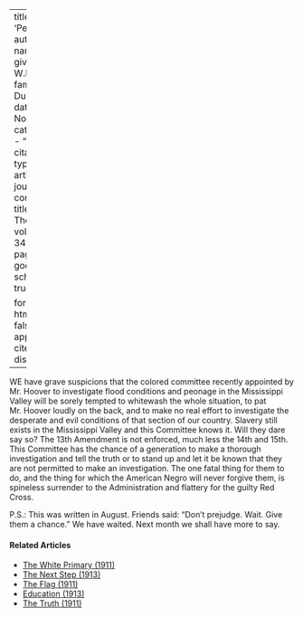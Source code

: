 
---
title: 'Peonage'
author:
  - name:
      given: W.E.B.
      family: Du Bois
date: Nov. 1927
categories: 
  - ""
citation: 
  type: article-journal
  container-title: The Crisis
  volume: 34
  issue: 9
  page: 311
google-scholar: true

format:
  html:
    toc: false
    appendix-cite-as: display
---


WE have grave suspicions that the colored committee recently appointed by Mr. Hoover to investigate flood conditions and peonage in the Mississippi Valley will be sorely tempted to whitewash the whole situation, to pat Mr. Hoover loudly on the back, and to make no real effort to investigate the desperate and evil conditions of that section of our country. Slavery still exists in the Mississippi Valley and this Committee knows it. Will they dare say so? The 13th Amendment is not enforced, much less the 14th and 15th. This Committee has the chance of a generation to make a thorough investigation and tell the truth or to stand up and let it be known that they are not permitted to make an investigation. The one fatal thing for them to do, and the thing for which the American Negro will never forgive them, is spineless surrender to the Administration and flattery for the guilty Red Cross.

P.S.: This was written in August. Friends said: "Don't prejudge. Wait. Give them a chance." We have waited. Next month we shall have more to say.

<!-- Similar articles start here -->
<div  class="clear-wrap"></div>

#### Related Articles

* [The White Primary (1911)](/Volumes/01/05/white_primary.html)
* [The Next Step (1913)](/Volumes/06/02/next_step.html)
* [The Flag (1911)](/Volumes/02/03/flag.html)
* [Education (1913)](/Volumes/06/02/democrats.html)
* [The Truth (1911)](/Volumes/01/06/truth.html)

<!-- Similar articles end here -->